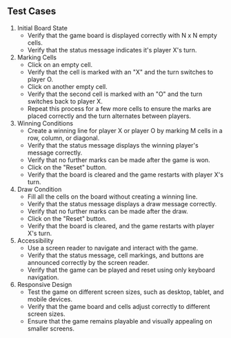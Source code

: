 ## Test Cases

1. Initial Board State
   - Verify that the game board is displayed correctly with N x N empty cells.
   - Verify that the status message indicates it's player X's turn.
1. Marking Cells
   - Click on an empty cell.
   - Verify that the cell is marked with an "X" and the turn switches to player O.
   - Click on another empty cell.
   - Verify that the second cell is marked with an "O" and the turn switches back to player X.
   - Repeat this process for a few more cells to ensure the marks are placed correctly and the turn alternates between players.
1. Winning Conditions
   - Create a winning line for player X or player O by marking M cells in a row, column, or diagonal.
   - Verify that the status message displays the winning player's message correctly.
   - Verify that no further marks can be made after the game is won.
   - Click on the "Reset" button.
   - Verify that the board is cleared and the game restarts with player X's turn.
1. Draw Condition
   - Fill all the cells on the board without creating a winning line.
   - Verify that the status message displays a draw message correctly.
   - Verify that no further marks can be made after the draw.
   - Click on the "Reset" button.
   - Verify that the board is cleared, and the game restarts with player X's turn.
1. Accessibility
   - Use a screen reader to navigate and interact with the game.
   - Verify that the status message, cell markings, and buttons are announced correctly by the screen reader.
   - Verify that the game can be played and reset using only keyboard navigation.
1. Responsive Design
   - Test the game on different screen sizes, such as desktop, tablet, and mobile devices.
   - Verify that the game board and cells adjust correctly to different screen sizes.
   - Ensure that the game remains playable and visually appealing on smaller screens.

